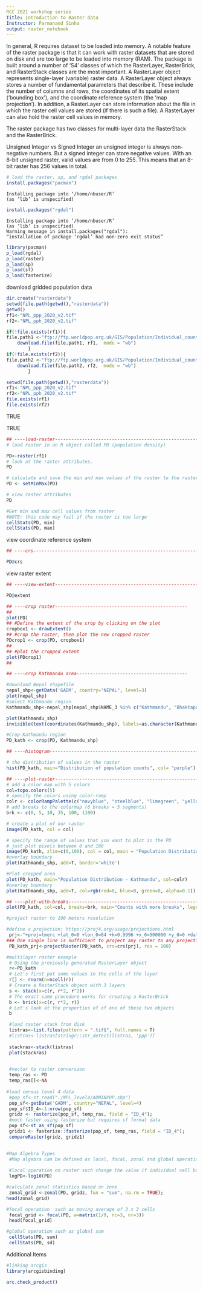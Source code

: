 ```yaml
---
RCC 2021 workshop series
Title: Introduction to Raster data
Instructor: Parmanand Sinha
output: raster_notebook
---
```




 In general, R requires dataset to be loaded into memory. A notable feature of the raster package is that it can work with   raster datasets that are stored on disk and are too large to be loaded into memory
 (RAM). The package is built around a number of 'S4' classes of which the RasterLayer,
 RasterBrick, and RasterStack classes are the most important.
 A RasterLayer object represents single-layer (variable) raster data. A RasterLayer
 object always stores a number of fundamental parameters that describe it. These
 include the number of columns and rows, the coordinates of its spatial extent
 ('bounding box'), and the coordinate reference system (the 'map projection').
 In addition, a RasterLayer can store information about the file in which the
 raster cell values are stored (if there is such a file). A RasterLayer can also
 hold the raster cell values in memory.
 
 The raster package has two classes for multi-layer data the RasterStack and the RasterBrick.

Unsigned Integer vs Signed Integer
an unsigned integer is always non-negative numbers. But a signed integer can store negative values.
With an 8-bit unsigned raster, valid values are from 0 to 255. This means that an 8-bit raster has 256 values in total.


```r
# load the raster, sp, and rgdal packages
install.packages("pacman")

```

    Installing package into ‘/home/nbuser/R’
    (as ‘lib’ is unspecified)



```r
install.packages("rgdal")
```

    Installing package into ‘/home/nbuser/R’
    (as ‘lib’ is unspecified)
    Warning message in install.packages("rgdal"):
    “installation of package ‘rgdal’ had non-zero exit status”


```r
library(pacman)
p_load(rgdal)
p_load(raster)
p_load(sp)
p_load(sf)
p_load(fasterize)
```
download gridded population data

```r
dir.create("rasterdata")
setwd(file.path(getwd(),"rasterdata"))
getwd()
rf1<-"NPL_ppp_2020_v2.tif"
rf2<-"NPL_pph_2020_v2.tif"

if(!file.exists(rf1)){
file.path1 <-"ftp://ftp.worldpop.org.uk/GIS/Population/Individual_countries/NPL/Nepal_100m_Population/NPL_ppp_2020_v2.tif"
    download.file(file.path1, rf1,  mode = "wb")
        }
if(!file.exists(rf2)){
file.path2 <-"ftp://ftp.worldpop.org.uk/GIS/Population/Individual_countries/NPL/Nepal_100m_Population/NPL_pph_2020_v2.tif"
    download.file(file.path2, rf2,  mode = "wb")
        }
```


```r
setwd(file.path(getwd(),"rasterdata"))
rf1<-"NPL_ppp_2020_v2.tif"
rf2<-"NPL_pph_2020_v2.tif"
file.exists(rf1)
file.exists(rf2)
```


TRUE



TRUE



```r
## ----load-raster---------------------------------------------------------
# load raster in an R object called PD (population density)

```



```r
PD<-raster(rf1)
# look at the raster attributes. 
PD

# calculate and save the min and max values of the raster to the raster object
PD <- setMinMax(PD)

# view raster attributes
PD

#Get min and max cell values from raster
#NOTE: this code may fail if the raster is too large
cellStats(PD, min)
cellStats(PD, max)
```

view coordinate reference system

```r
## ----crs-----------------------------------------------------------------

PD@crs
```

view raster extent
```r
## ----view-extent---------------------------------------------------------

PD@extent

```


```r
## ----crop raster-------------------------------------------------
## 
plot(PD)
## #Define the extent of the crop by clicking on the plot
cropbox1 <- drawExtent()
## #crop the raster, then plot the new cropped raster
PDcrop1 <- crop(PD, cropbox1)
## 
## #plot the cropped extent
plot(PDcrop1)
## 
```


```r
## ----crop Kathmandu area-----------------------------------------

#download Nepal shapefile
nepal_shp<-getData('GADM', country="NEPAL", level=3)
plot(nepal_shp)
#select Kathmandu region
Kathmandu_shp<-nepal_shp[nepal_shp$NAME_3 %in% c("Kathmandu", "Bhaktapur", "Lalitpur"),]

plot(Kathmandu_shp)
invisible(text(coordinates(Kathmandu_shp), labels=as.character(Kathmandu_shp$NAME_3)))

#Crop Kathmandu region
PD_kath <- crop(PD, Kathmandu_shp)
```


```r
## ----histogram-----------------------------------------------------------

# the distribution of values in the raster
hist(PD_kath, main="Distribution of population counts", col= "purple")

```


```r
## ----plot-raster---------------------------------------------------------
# add a color map with 5 colors
col=topo.colors(5)
# specify the colors using color-ramp 
colr <- colorRampPalette(c("navyblue", "steelblue", "limegreen", "yellow", "#FEFEFE"))(255)
# add breaks to the colormap (6 breaks = 5 segments)
brk <- c(0, 5, 10, 35, 100, 1100)

# create a plot of our raster
image(PD_kath, col = col)
```


```r
# specify the range of values that you want to plot in the PD
# just plot pixels between 0 and 100
image(PD_kath, zlim=c(0,100), col = col, main = "Population Distribution")
#overlay boundary
plot(Kathmandu_shp, add=T, border='white')

```


```r
#Plot cropped area
plot(PD_kath, main="Population Distribution - Kathmandu", col=colr)
#overlay boundary
plot(Kathmandu_shp, add=T, col=rgb(red=0, blue=0, green=0, alpha=0.1))

```


```r
## ----plot-with-breaks----------------------------------------------------
plot(PD_kath, col=col, breaks=brk, main="Counts with more breaks", legend = FALSE)

```


```r
#project raster to 100 meters resolution

#define a projection: https://proj4.org/usage/projections.html
 prj<-"+proj=tmerc +lat_0=0 +lon_0=84 +k=0.9996 +x_0=500000 +y_0=0 +datum=WGS84 +units=m +no_defs +ellps=WGS84 +towgs84=0,0,0"
### One single line is sufficient to project any raster to any projection
 PD_kath_prj<-projectRaster(PD_kath, crs=crs(prj), res = 100)
```


```r
#multilayer raster example
 # Using the previously generated RasterLayer object
 r<-PD_kath
 # Let's first put some values in the cells of the layer
 r[] <- rnorm(n=ncell(r))
 # Create a RasterStack object with 3 layers
 s <- stack(x=c(r, r*2, r^2))
 # The exact same procedure works for creating a RasterBrick
 b <- brick(x=c(r, r*2, r))
 # Let's look at the properties of of one of these two objects
 b
```


```r
 #load raster stack from disk
 listras<-list.files(pattern = ".tif$", full.names = T)
 #listras<-listras[stringr::str_detect(listras, 'ppp')]
 
 stackras<-stack(listras)
 plot(stackras)
 
```


```r
 #vector to raster conversion
 temp_ras <- PD
 temp_ras[]<-NA
 
#load census level 4 data
 #pop_sf<-st_read("./NPL_level4/ADMINPOP.shp")
 pop_sf<-getData('GADM', country="NEPAL", level=4)
 pop_sf$ID_4<-1:nrow(pop_sf)
 gridz <- rasterize(pop_sf, temp_ras, field = "ID_4");
 #much faster using fasterize but requires sf format data
 pop_sf<-st_as_sf(pop_sf)
 gridz1 <- fasterize::fasterize(pop_sf, temp_ras, field = "ID_4");
 compareRaster(gridz, gridz1)
 
```


```r
#Map Algebra Types
 #Map algebra can be defined as local, focal, zonal and global operations.
 
 #local operation on raster such change the value if individual cell based on some transformation
 logPD<-log10(PD)
```


```r
#calculate zonal statistics based on zone
 zonal_grid <-zonal(PD, gridz, fun = "sum", na.rm = TRUE);
head(zonal_grid)
```


```r
#focal operation  such as moving average of 3 x 3 cells
 focal_grid <- focal(PD, w=matrix(1/9, nc=3, nr=3))
 head(focal_grid)
```


```r
#global operation such as global sum
 cellStats(PD, sum)
 cellStats(PD, sd)
```

Additional Items
```r
#linking arcgis
library(arcgisbinding)

arc.check_product()

```